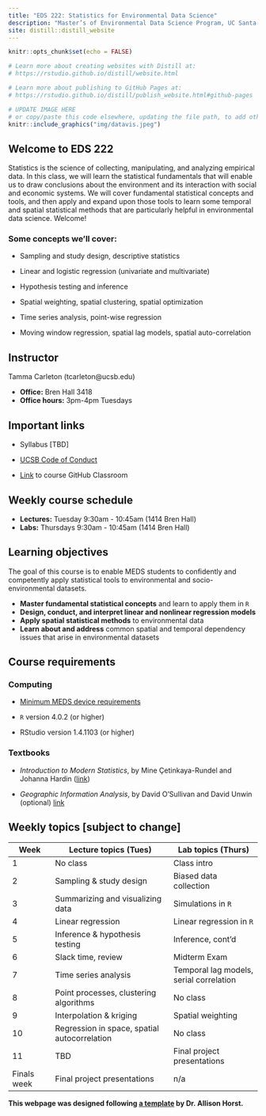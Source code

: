 ```yaml
---
title: "EDS 222: Statistics for Environmental Data Science"
description: "Master’s of Environmental Data Science Program, UC Santa Barbara"
site: distill::distill_website
---
```


```r
knitr::opts_chunk$set(echo = FALSE)

# Learn more about creating websites with Distill at:
# https://rstudio.github.io/distill/website.html

# Learn more about publishing to GitHub Pages at:
# https://rstudio.github.io/distill/publish_website.html#github-pages

```

```r

# UPDATE IMAGE HERE 
# or copy/paste this code elsewhere, updating the file path, to add other images to your site!
knitr::include_graphics("img/datavis.jpeg")
```

## Welcome to EDS 222

Statistics is the science of collecting, manipulating, and analyzing empirical data. In this class, we will learn the statistical fundamentals that will enable us to draw conclusions about the environment and its interaction with social and economic systems. We will cover fundamental statistical concepts and tools, and then apply and expand upon those tools to learn some temporal and spatial statistical methods that are particularly helpful in environmental data science. Welcome!  

### Some concepts we'll cover:

- Sampling and study design, descriptive statistics

- Linear and logistic regression (univariate and multivariate)

- Hypothesis testing and inference

- Spatial weighting, spatial clustering, spatial optimization

- Time series analysis, point-wise regression

- Moving window regression, spatial lag models, spatial auto-correlation 

<!-- <p style="color: #ba5e00"><b>TO UPDATE THIS PAGE:</b> Open and edit the <b>index.Rmd</b> file, in the project root, to delete this placeholder text and customize with your own!</p> 

## Course description

<p style="color: #ba5e00"><b>NOTE:</b> A lot of this home page information can be directly from your syllabus.</p>

Add your course description here. -->

## Instructor

Tamma Carleton (tcarleton\@ucsb.edu)

-   **Office:** Bren Hall 3418
-   **Office hours:** 3pm-4pm Tuesdays

## Important links

-   Syllabus [TBD] <!-- (here is the [MEDS optional syllabus template](https://docs.google.com/document/d/1b2CElvwKk-haEA1axY5KvTEBbiSPUf7dIRUNX7gCI6w/edit?usp=sharing)) -->

-   [UCSB Code of Conduct](https://www.sa.ucsb.edu/regulations/student-conduct-code/student-conduct-code)

-   [Link](https://classroom.github.com/classrooms/89556369-eds222-fall-2021) to course GitHub Classroom


## Weekly course schedule

-   **Lectures:** Tuesday 9:30am - 10:45am (1414 Bren Hall)
-   **Labs:** Thursdays 9:30am - 10:45am (1414 Bren Hall)

## Learning objectives

The goal of this course is to enable MEDS students to confidently and competently apply statistical tools to environmental and socio-environmental datasets. 

-   **Master fundamental statistical concepts** and learn to apply them in `R`
-   **Design, conduct, and interpret linear and nonlinear regression models** 
-   **Apply spatial statistical methods** to environmental data
-   **Learn about and address** common spatial and temporal dependency issues that arise in environmental datasets

## Course requirements

### Computing

-   [Minimum MEDS device requirements](https://ucsb-meds.github.io/computer_reqs.html)

-   `R` version 4.0.2 (or higher)

-   RStudio version 1.4.1103 (or higher)

### Textbooks

-   _Introduction to Modern Statistics_, by Mine Çetinkaya-Rundel and Johanna Hardin ([link](https://openintro-ims.netlify.app/))

-   _Geographic Information Analysis_, by David O'Sullivan and David Unwin (optional) [link](https://onlinelibrary.wiley.com/doi/book/10.1002/9780470549094)

## Weekly topics [subject to change] 

| Week | Lecture topics (Tues) | Lab topics (Thurs) |
|------|----------------|------------|
| 1    | No class        | Class intro        |
| 2    | Sampling \& study design         | Biased data collection     |
| 3    | Summarizing and visualizing data         | Simulations in `R`     |
| 4    | Linear regression         | Linear regression in `R`     |
| 5    | Inference \& hypothesis testing         |   Inference, cont'd   |
| 6    | Slack time, review         | Midterm Exam     |
| 7    | Time series analysis       | Temporal lag models, serial correlation     |
| 8    | Point processes, clustering algorithms         | No class     |
| 9    | Interpolation \& kriging         | Spatial weighting     |
| 10   | Regression in space, spatial autocorrelation         |   No class   |
| 11   | TBD         | Final project presentations     |
| Finals week   | Final project presentations         | n/a     |

**This webpage was designed following [a template](https://github.com/allisonhorst/meds-distill-template) by Dr. Allison Horst.**
